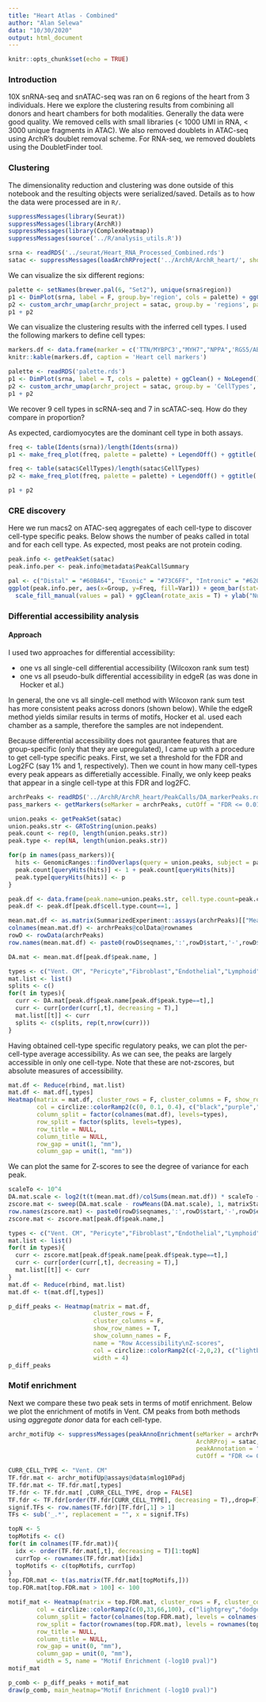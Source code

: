 ```yaml
---
title: "Heart Atlas - Combined"
author: "Alan Selewa"
data: "10/30/2020"
output: html_document
---
```


```r
knitr::opts_chunk$set(echo = TRUE)
```

### Introduction

10X snRNA-seq and snATAC-seq was ran on 6 regions of the heart from 3 individuals. Here we explore the clustering results from combining all donors and heart chambers for both modalities. Generally the data were good quality. We removed cells with small libraries (< 1000 UMI in RNA, < 3000 unique fragments in ATAC). We also removed doublets in ATAC-seq using ArchR's doublet removal scheme. For RNA-seq, we removed doublets using the DoubletFinder tool.

### Clustering

The dimensionality reduction and clustering was done outside of this notebook and the resulting objects were serialized/saved. Details as to how the data were processed are in `R/`.

```r
suppressMessages(library(Seurat))
suppressMessages(library(ArchR))
suppressMessages(library(ComplexHeatmap))
suppressMessages(source('../R/analysis_utils.R'))

srna <- readRDS('../seurat/Heart_RNA_Processed_Combined.rds')
satac <- suppressMessages(loadArchRProject('../ArchR/ArchR_heart/', showLogo = F))
```

We can visualize the six different regions:

```r
palette <- setNames(brewer.pal(6, "Set2"), unique(srna$region))
p1 <- DimPlot(srna, label = F, group.by='region', cols = palette) + ggClean() + ggtitle('scRNA-seq')
p2 <- custom_archr_umap(archr_project = satac, group.by = 'regions', palette = palette, legend = F, label = F, pt.size = 0.05) + ggtitle('scATAC-seq')
p1 + p2
```


We can visualize the clustering results with the inferred cell types. I used the following markers to define cell types: 

```r
markers.df <- data.frame(marker = c('TTN/MYBPC3',"MYH7","NPPA",'RGS5/ABCC9','MYH11/TAGLN','DCN/PDGFRA','PECAM1/VWF','PLP1','CDA8/LCK','CD14/FOLR2'), CellType = c('Cardiomyocytes','Vent. CM','Atrial CM','Pericyte','Smooth Muscle','Fibroblast','Endothelial','Neuronal','Lymphoid','Myeloid'))
knitr::kable(markers.df, caption = 'Heart cell markers')
```


```r
palette <- readRDS('palette.rds')
p1 <- DimPlot(srna, label = T, cols = palette) + ggClean() + NoLegend() + ggtitle('scRNA-seq')
p2 <- custom_archr_umap(archr_project = satac, group.by = 'CellTypes', palette = palette, legend = F, label = T) + ggtitle('scATAC-seq')
p1 + p2
```

We recover 9 cell types in scRNA-seq and 7 in scATAC-seq. How do they compare in proportion?

As expected, cardiomyocytes are the dominant cell type in both assays.

```r
freq <- table(Idents(srna))/length(Idents(srna))
p1 <- make_freq_plot(freq, palette = palette) + LegendOff() + ggtitle('scRNA-seq')

freq <- table(satac$CellTypes)/length(satac$CellTypes)
p2 <- make_freq_plot(freq, palette = palette) + LegendOff() + ggtitle('scATAC-seq')

p1 + p2
```

### CRE discovery

Here we run macs2 on ATAC-seq aggregates of each cell-type to discover cell-type specific peaks. Below shows the number of peaks called in total and for each cell type. As expected, most peaks are not protein coding.

```r
peak.info <- getPeakSet(satac)
peak.info.per <- peak.info@metadata$PeakCallSummary

pal <- c("Distal" = "#60BA64", "Exonic" = "#73C6FF", "Intronic" = "#620FA3", "Promoter" = "#FFC554")
ggplot(peak.info.per, aes(x=Group, y=Freq, fill=Var1)) + geom_bar(stat='identity') + labs(fill='') +
  scale_fill_manual(values = pal) + ggClean(rotate_axis = T) + ylab("Number of Peaks \n (10^3)")
```

### Differential accessibility analysis

#### Approach

I used two approaches for differential accessibility: 

* one vs all single-cell differential accessibility (Wilcoxon rank sum test)
* one vs all pseudo-bulk differential accessibility in edgeR (as was done in Hocker et al.)

In general, the one vs all single-cell method with Wilcoxon rank sum test has more consistent peaks across donors (shown below). While the edgeR method yields similar results in terms of motifs, Hocker et al. used each chamber as a sample, therefore the samples are not independent. 

Because differential accessibility does not gaurantee features that are group-specific (only that they are upregulated), I came up with a procedure to get cell-type specific peaks. First, we set a threshold for the FDR and Log2FC (say 1% and 1, respectively). Then we count in how many cell-types every peak appears as differetially accessible. Finally, we only keep peaks that appear in a single cell-type at this FDR and log2FC. 

```r
archrPeaks <- readRDS('../ArchR/ArchR_heart/PeakCalls/DA_markerPeaks.rds')
pass_markers <- getMarkers(seMarker = archrPeaks, cutOff = "FDR <= 0.01 & Log2FC >= 1", returnGR = T)
```

```r
union.peaks <- getPeakSet(satac)
union.peaks.str <- GRToString(union.peaks)
peak.count <- rep(0, length(union.peaks.str))
peak.type <- rep(NA, length(union.peaks.str))

for(p in names(pass_markers)){
  hits <- GenomicRanges::findOverlaps(query = union.peaks, subject = pass_markers[[p]])
  peak.count[queryHits(hits)] <- 1 + peak.count[queryHits(hits)]
  peak.type[queryHits(hits)] <- p
}

peak.df <- data.frame(peak.name=union.peaks.str, cell.type.count=peak.count, peak.type=peak.type, stringsAsFactors = F)
peak.df <- peak.df[peak.df$cell.type.count==1, ]
```

```r
mean.mat.df <- as.matrix(SummarizedExperiment::assays(archrPeaks)[["Mean"]])
colnames(mean.mat.df) <- archrPeaks@colData@rownames
rowD <- rowData(archrPeaks)
row.names(mean.mat.df) <- paste0(rowD$seqnames,':',rowD$start,'-',rowD$end)

DA.mat <- mean.mat.df[peak.df$peak.name, ]
```

```r
types <- c("Vent. CM", "Pericyte","Fibroblast","Endothelial","Lymphoid","Myeloid","Neuronal")
mat.list <- list()
splits <- c()
for(t in types){
  curr <- DA.mat[peak.df$peak.name[peak.df$peak.type==t],]
  curr <- curr[order(curr[,t], decreasing = T),]
  mat.list[[t]] <- curr
  splits <- c(splits, rep(t,nrow(curr)))
}
```

Having obtained cell-type specific regulatory peaks, we can plot the per-cell-type average accessibility. As we can see, the peaks are largely accessible in only one cell-type. Note that these are not-zscores, but absolute measures of accessibility.

```r
mat.df <- Reduce(rbind, mat.list)
mat.df <- mat.df[,types]
Heatmap(matrix = mat.df, cluster_rows = F, cluster_columns = F, show_row_names = F, name = "Mean Accessibility",
        col = circlize::colorRamp2(c(0, 0.1, 0.4), c("black","purple","yellow")), 
        column_split = factor(colnames(mat.df), levels=types),
        row_split = factor(splits, levels=types),
        row_title = NULL,
        column_title = NULL,
        row_gap = unit(1, "mm"),
        column_gap = unit(1, "mm"))
```

We can plot the same for Z-scores to see the degree of variance for each peak.

```r

scaleTo <- 10^4
DA.mat.scale <- log2(t(t(mean.mat.df)/colSums(mean.mat.df)) * scaleTo + 1)
zscore.mat <- sweep(DA.mat.scale - rowMeans(DA.mat.scale), 1, matrixStats::rowSds(DA.mat.scale), `/`)
row.names(zscore.mat) <- paste0(rowD$seqnames,':',rowD$start,'-',rowD$end)
zscore.mat <- zscore.mat[peak.df$peak.name,]

types <- c("Vent. CM", "Pericyte","Fibroblast","Endothelial","Lymphoid","Myeloid","Neuronal")
mat.list <- list()
for(t in types){
  curr <- zscore.mat[peak.df$peak.name[peak.df$peak.type==t],]
  curr <- curr[order(curr[,t], decreasing = T),]
  mat.list[[t]] <- curr
}
mat.df <- Reduce(rbind, mat.list)
mat.df <- t(mat.df[,types])
```

```r
p_diff_peaks <- Heatmap(matrix = mat.df, 
                        cluster_rows = F, 
                        cluster_columns = F, 
                        show_row_names = T, 
                        show_column_names = F, 
                        name = "Row Accessibility\nZ-scores",
                        col = circlize::colorRamp2(c(-2,0,2), c("lightblue","white","firebrick")),
                        width = 4)
p_diff_peaks
```


### Motif enrichment

Next we compare these two peak sets in terms of motif enrichment. Below we plot the enrichment of motifs in Vent. CM peaks from both methods using *aggregate donor* data for each cell-type. 

```r
archr_motifUp <- suppressMessages(peakAnnoEnrichment(seMarker = archrPeaks, 
                                                     ArchRProj = satac, 
                                                     peakAnnotation = "Motif", 
                                                     cutOff = "FDR <= 0.01 & Log2FC >= 1"))
```


```r
CURR_CELL_TYPE <- "Vent. CM"
TF.fdr.mat <- archr_motifUp@assays@data$mlog10Padj
TF.fdr.mat <- TF.fdr.mat[,types]
TF.fdr <- TF.fdr.mat[ ,CURR_CELL_TYPE, drop = FALSE]
TF.fdr <- TF.fdr[order(TF.fdr[CURR_CELL_TYPE], decreasing = T),,drop=F]
signif.TFs <- row.names(TF.fdr)[TF.fdr[,1] > 1]
TFs <- sub('_.*', replacement = "", x = signif.TFs)
```

```r
topN <- 5
topMotifs <- c()
for(t in colnames(TF.fdr.mat)){
  idx <- order(TF.fdr.mat[,t], decreasing = T)[1:topN]
  currTop <- rownames(TF.fdr.mat)[idx]
  topMotifs <- c(topMotifs, currTop)
}
top.FDR.mat <- t(as.matrix(TF.fdr.mat[topMotifs,]))
top.FDR.mat[top.FDR.mat > 100] <- 100
```

```r
motif_mat <- Heatmap(matrix = top.FDR.mat, cluster_rows = F, cluster_columns = F, 
        col = circlize::colorRamp2(c(0,33,66,100), c("lightgrey","dodgerblue","purple","black")), border = T,
        column_split = factor(colnames(top.FDR.mat), levels = colnames(top.FDR.mat)),
        row_split = factor(rownames(top.FDR.mat), levels = rownames(top.FDR.mat)),
        row_title = NULL,
        column_title = NULL,
        row_gap = unit(0, "mm"),
        column_gap = unit(0, "mm"),
        width = 5, name = "Motif Enrichment (-log10 pval)")
motif_mat
```

```r
p_comb <- p_diff_peaks + motif_mat
draw(p_comb, main_heatmap="Motif Enrichment (-log10 pval)")
```

